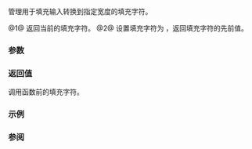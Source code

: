 {{cpp/io/basic_ios/title|fill}}
{{cpp/io/basic_ios/navbar}}
{{dcl begin}}
{{dcl|num=1|
CharT fill() const;
}}
{{dcl|num=2|
CharT fill( CharT ch );
}}
{{dcl end}}

管理用于填充输入转换到指定宽度的填充字符。

@1@ 返回当前的填充字符。
@2@ 设置填充字符为 {{c|ch}}，返回填充字符的先前值。

===参数===
{{par begin}}
{{par | ch |用作填充字符的字符}}
{{par end}}

===返回值===
调用函数前的填充字符。

===示例===
{{example
|code=
#include &lt;iomanip&gt;
#include &lt;iostream&gt;

int main ()
{
    std::cout &lt;&lt; "默认设置       : [" &lt;&lt; std::setw(10) &lt;&lt; 40 &lt;&lt; "]\n";
    char prev = std::cout.fill('x');
    std::cout &lt;&lt; "替换 '" &lt;&lt; prev &lt;&lt; "' 为 '"
              &lt;&lt; std::cout.fill() &lt;&lt; "': [" &lt;&lt; std::setw(10) &lt;&lt; 40 &lt;&lt; "]\n";
}
|output=
默认设置       : [        40]
替换 ' ' 为 'x': [xxxxxxxx40]
}}

===参阅===
{{dsc begin}}
{{dsc inc|cpp/io/manip/dsc setfill}}
{{dsc end}}

{{langlinks|de|en|es|fr|it|ja|pt|ru}}